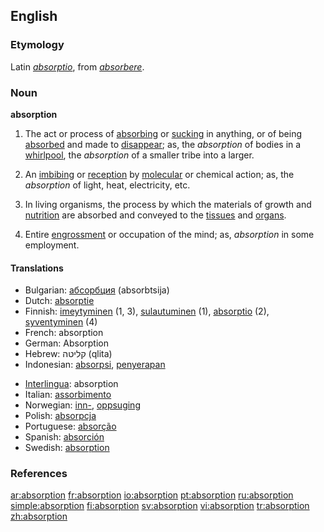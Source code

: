 ==English==

===Etymology===
Latin ''[[absorptio]]'', from ''[[absorbere]]''.

===Noun===
'''absorption'''

# The act or process of [[absorbing]] or [[sucking]] in anything, or of being [[absorbed]] and made to [[disappear]]; as, the ''absorption'' of bodies in a [[whirlpool]], the ''absorption'' of a smaller tribe into a larger.
# {{cattag|chemistry|physics}} An [[imbibing]] or [[reception]] by [[molecular]] or chemical action; as, the ''absorption'' of light, heat, electricity, etc.
# {{physiology}} In living organisms, the process by which the materials of growth and [[nutrition]] are absorbed and conveyed to the [[tissue]]s and [[organ]]s.
# Entire [[engrossment]] or occupation of the mind; as, ''absorption'' in some employment.

====Translations====
{{top}}
*Bulgarian: [[абсорбция]] (absorbtsija) {{f}}
*Dutch: [[absorptie]] {{f}}
*Finnish: [[imeytyminen]] (1, 3), [[sulautuminen]] (1), [[absorptio]] (2), [[syventyminen]] (4)
*French: absorption {{f}}
*German: Absorption {{f}}
*Hebrew: קליטה (qlita)
*Indonesian: [[absorpsi]], [[serap|penyerapan]]
{{mid}}
*[[Interlingua]]: absorption
*Italian: [[assorbimento]] {{m}}
*Norwegian: [[inn-]], [[oppsuging]]
*Polish: [[absorpcja]] {{f}}
*Portuguese: [[absorção]] {{f}}
*Spanish: [[absorción]] {{f}}
*Swedish: [[absorption]] {{n}}
{{bottom}}

===References===
{{R:Century 1911}}
{{R:Webster 1913}}

[[ar:absorption]]
[[fr:absorption]]
[[io:absorption]]
[[pt:absorption]]
[[ru:absorption]]
[[simple:absorption]]
[[fi:absorption]]
[[sv:absorption]]
[[vi:absorption]]
[[tr:absorption]]
[[zh:absorption]]